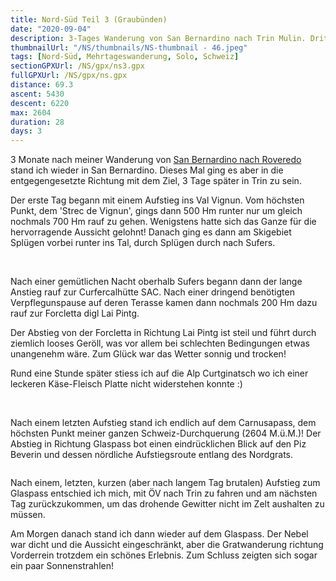 ```yaml
---
title: Nord-Süd Teil 3 (Graubünden)
date: "2020-09-04"
description: 3-Tages Wanderung von San Bernardino nach Trin Mulin. Dritter Teil meiner CH-Durchquerung.
thumbnailUrl: "/NS/thumbnails/NS-thumbnail - 46.jpeg"
tags: [Nord-Süd, Mehrtageswanderung, Solo, Schweiz]
sectionGPXUrl: /NS/gpx/ns3.gpx
fullGPXUrl: /NS/gpx/ns.gpx
distance: 69.3
ascent: 5430
descent: 6220
max: 2604
duration: 28
days: 3
---
```


3 Monate nach meiner Wanderung von <a href="/blog/2020-06-12-nord-sud-2/">San Bernardino nach Roveredo</a> stand ich wieder in San Bernardino. Dieses Mal ging es aber in die entgegengesetzte Richtung mit dem Ziel, 3 Tage später in Trin zu sein.

Der erste Tag begann mit einem Aufstieg ins Val Vignun. Vom höchsten Punkt, dem 'Strec de Vignun', gings dann 500 Hm runter nur um gleich nochmals 700 Hm rauf zu gehen. Wenigstens hatte sich das Ganze für die hervorragende Aussicht gelohnt! Danach ging es dann am Skigebiet Splügen vorbei runter ins Tal, durch Splügen durch nach Sufers.

<Img
	imageUrl="/NS/46.jpeg"
	description="Blick vom Strec de Vignun auf den Guggernüll"
/>
<Img
	imageUrl="/NS/50.jpeg"
	description="Weg runter nach Splügen, 1000 Hm ins Tal hinab"
/>
<Img imageUrl="/NS/52.jpeg" description="" />
<Img imageUrl="/NS/53.jpeg" description="Burgruine bei Splügen" />

Nach einer gemütlichen Nacht oberhalb Sufers begann dann der lange Anstieg rauf zur Curfercalhütte SAC. Nach einer dringend benötigten Verpflegunspause auf deren Terasse kamen dann nochmals 200 Hm dazu rauf zur Forcletta digl Lai Pintg.

Der Abstieg von der Forcletta in Richtung Lai Pintg ist steil und führt durch ziemlich looses Geröll, was vor allem bei schlechten Bedingungen etwas unangenehm wäre. Zum Glück war das Wetter sonnig und trocken!

Rund eine Stunde später stiess ich auf die Alp Curtginatsch wo ich einer leckeren Käse-Fleisch Platte nicht widerstehen konnte :)

<Img
	imageUrl="/NS/57.jpeg"
	description="700Hm hinter mir, noch 500 vor mir. Zwischen den beiden Gipfel hinten in der Mitte war ich gestern (2. Foto)."
/>
<Img
	imageUrl="/NS/60.jpeg"
	description="Von der Forcletta digl Lai Pintg, der Piz Beverin hinten rechts, fast ausgetrockneter Lai Pintg vorne rechts"
/>
<Img
	imageUrl="/NS/64.jpeg"
	description="Steiler Abstieg von der Forcletta durch loses Geröll ist nicht das Angenehmste..."
/>
<Img imageUrl="/NS/65.jpeg" description="Wohlverdiente Mittagspause :)" />

Nach einem letzten Aufstieg stand ich endlich auf dem Carnusapass, dem höchsten Punkt meiner ganzen Schweiz-Durchquerung (2604 M.ü.M.)! Der Abstieg in Richtung Glaspass bot einen eindrücklichen Blick auf den Piz Beverin und dessen nördliche Aufstiegsroute entlang des Nordgrats.

<Img imageUrl="/NS/67.jpeg" description="Piz Beverin von der Westseite" />

Nach einem, letzten, kurzen (aber nach langem Tag brutalen) Aufstieg zum Glaspass entschied ich mich, mit ÖV nach Trin zu fahren und am nächsten Tag zurückzukommen, um das drohende Gewitter nicht im Zelt aushalten zu müssen.

Am Morgen danach stand ich dann wieder auf dem Glaspass. Der Nebel war dicht und die Aussicht eingeschränkt, aber die Gratwanderung richtung Vorderrein trotzdem ein schönes Erlebnis. Zum Schluss zeigten sich sogar ein paar Sonnenstrahlen!

<Img
	imageUrl="/NS/68.jpeg"
	description="Neblige Angelegenheit auf dem Tguma..."
/>
<Img
	imageUrl="/NS/71.jpeg"
	description="... mit zwischenzeitlichen Auflockerungen."
/>
